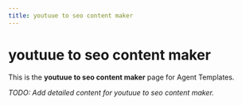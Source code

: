 ```yaml
---
title: youtuue to seo content maker
---
```


# youtuue to seo content maker

This is the **youtuue to seo content maker** page for Agent Templates.

_TODO: Add detailed content for youtuue to seo content maker._

